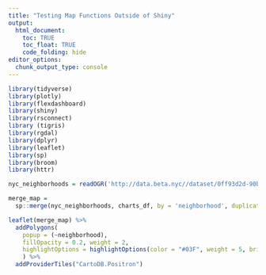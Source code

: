 ```yaml
---
title: "Testing Map Functions Outside of Shiny"
output: 
  html_document:
    toc: TRUE
    toc_float: TRUE
    code_folding: hide
editor_options: 
  chunk_output_type: console
---
```


```r
library(tidyverse)
library(plotly)
library(flexdashboard)
library(shiny)
library(rsconnect)
library (tigris)
library(rgdal)
library(dplyr)
library(leaflet)
library(sp)
library(broom)
library(httr)
```

```r
nyc_neighborhoods = readOGR('http://data.beta.nyc//dataset/0ff93d2d-90ba-457c-9f7e-39e47bf2ac5f/resource/35dd04fb-81b3-479b-a074-a27a37888ce7/download/d085e2f8d0b54d4590b1e7d1f35594c1pediacitiesnycneighborhoods.geojson', encoding = 'OGRFEOJSON', verbose = FALSE)

```

```r
merge_map = 
  sp::merge(nyc_neighborhoods, charts_df, by = 'neighborhood', duplicateGeoms = TRUE)
```


```r
leaflet(merge_map) %>% 
  addPolygons(
    popup = (~neighborhood),
    fillOpacity = 0.2, weight = 2, 
    highlightOptions = highlightOptions(color = "#03F", weight = 5, bringToFront = TRUE)
    ) %>% 
  addProviderTiles("CartoDB.Positron")
```
